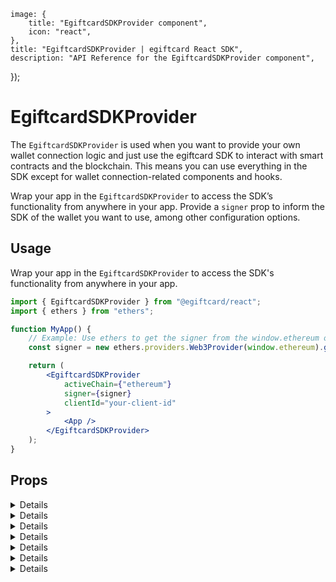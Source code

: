 
	image: {
		title: "EgiftcardSDKProvider component",
		icon: "react",
	},
	title: "EgiftcardSDKProvider | egiftcard React SDK",
	description: "API Reference for the EgiftcardSDKProvider component",
});

# EgiftcardSDKProvider

The `EgiftcardSDKProvider` is used when you want to provide your own wallet connection logic and just use the egiftcard SDK to
interact with smart contracts and the blockchain. This means you can use everything in the SDK except for wallet connection-related components and hooks.

Wrap your app in the `EgiftcardSDKProvider` to access the SDK&rsquo;s functionality from anywhere in your app. Provide a `signer`
prop to inform the SDK of the wallet you want to use, among other configuration options.

## Usage

Wrap your app in the `EgiftcardSDKProvider` to access the SDK's functionality from anywhere in your app.

```jsx
import { EgiftcardSDKProvider } from "@egiftcard/react";
import { ethers } from "ethers";

function MyApp() {
	// Example: Use ethers to get the signer from the window.ethereum object
	const signer = new ethers.providers.Web3Provider(window.ethereum).getSigner();

	return (
		<EgiftcardSDKProvider
			activeChain={"ethereum"}
			signer={signer}
			clientId="your-client-id"
		>
			<App />
		</EgiftcardSDKProvider>
	);
}
```

## Props

<Details id="signer" summary="signer" tags={["Optional"]}>
	<SignerMDX />
</Details>

<Details id="clientId" summary="clientId" tags={["Recommended", "Optional"]}>
	<ClientIDMDX />
</Details>

<Details id="activeChain" summary="activeChain" tags={["Optional"]}>
	<ActiveChainMDX />
</Details>

<Details id="authConfig" summary="authConfig" tags={["Optional"]}>
	<AuthConfigMDX />
</Details>

<Details id="sdkOptions" summary="sdkOptions" tags={["Optional"]}>
	<SDKOptionsMDX />
</Details>

<Details id="storageInterface" summary="storageInterface" tags={["Optional"]}>
	<StorageInterfaceMDX />
</Details>

<Details id="queryClient" summary="queryClient" tags={["Optional"]}>
	<QueyrClientMDX />
</Details>

